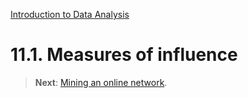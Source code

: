 <style>@import url(style.css);</style>
[Introduction to Data Analysis](index.html "Course index")

# 11.1. Measures of influence


> __Next__: [Mining an online network](112_twitter.html).

